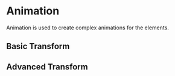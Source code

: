 
# Animation

Animation is used to create complex animations for the elements.

## Basic Transform

<Cards num={1}>
    <Cards.Card
        title="Transform"
        description="Transform"
        href="./animation/transform"
        arrow
    />
</Cards>

## Advanced Transform

<Cards num={1}>
    <Cards.Card
        title="Advanced Transform"
        description="Advanced Transform"
        href="./animation/advanced-transform"
        arrow
    />
</Cards>

